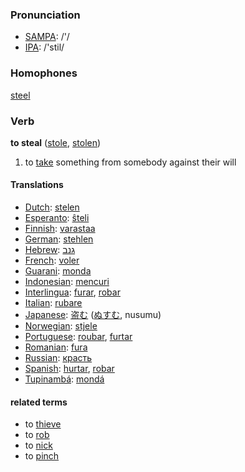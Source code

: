 === Pronunciation ===
*[[w:SAMPA|SAMPA]]: /'/
*[[w:IPA|IPA]]: /'stil/

===Homophones===
[[steel]]

=== Verb ===
'''to steal''' ([[stole]], [[stolen]])

# to [[take]] something from somebody against their will

==== Translations ====
*[[Dutch]]: [[stelen]]
*[[Esperanto]]: [[ŝteli]]
*[[Finnish]]: [[varastaa]]
*[[German]]: [[stehlen]] 
*[[Hebrew]]: [[גנב]]
*[[French]]: [[voler]]
*[[Guarani]]: [[monda]]
*[[Indonesian]]: [[curi|mencuri]]
*[[Interlingua]]: [[furar]], [[robar]] 
*[[Italian]]: [[rubare]]
*[[Japanese]]: [[盗む]] ([[ぬすむ]], nusumu)
*[[Norwegian]]: [[stjele]]
*[[Portuguese]]: [[roubar]], [[furtar]]
*[[Romanian]]: [[fura]]
*[[Russian]]: [[красть]]
*[[Spanish]]: [[hurtar]], [[robar]]
*[[Tupinambá]]: [[mondá]]

====related terms====
*to [[thieve]]
*to [[rob]]
*to [[nick]]
*to [[pinch]]